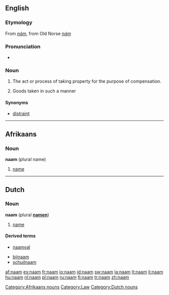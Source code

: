 ==English==

===Etymology===
From {{OE.}} ''[[nám]]'', from Old Norse ''[[nám]]''

===Pronunciation===
* {{IPA|/nɑːm/}}

===Noun===
{{en-noun|-}}

# {{context|obsolete|law}} The act or process of taking property for the purpose of compensation.
# {{context|obsolete|law}} Goods taken in such a manner

====Synonyms====
* [[distraint]]

----

==Afrikaans==

===Noun===
'''naam''' (plural name)

# [[name]]

[[Category:Afrikaans nouns]]
[[Category:Law]]

----

==Dutch==

===Noun===
'''naam''' {{m}} (plural '''[[namen]]''')

# [[name]]

====Derived terms====
<!-- naam* -->
* [[naamval]]
<!-- *naam -->
* [[bijnaam]]
* [[schuilnaam]]

[[Category:Dutch nouns]]

[[af:naam]]
[[es:naam]]
[[fr:naam]]
[[io:naam]]
[[id:naam]]
[[sw:naam]]
[[la:naam]]
[[lt:naam]]
[[li:naam]]
[[hu:naam]]
[[nl:naam]]
[[pl:naam]]
[[ru:naam]]
[[fi:naam]]
[[tr:naam]]
[[zh:naam]]